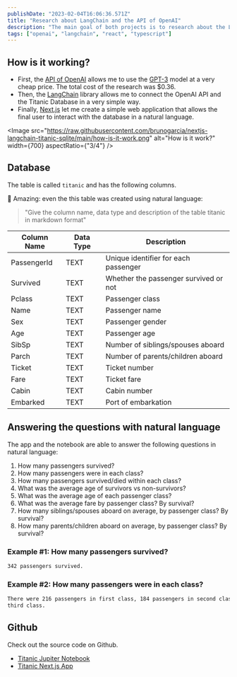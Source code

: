 ```yaml
---
publishDate: "2023-02-04T16:06:36.571Z"
title: "Research about LangChain and the API of OpenAI"
description: "The main goal of both projects is to research about the LangChain library and the API of OpenAI using the Titanic SQLite database."
tags: ["openai", "langchain", "react", "typescript"]
---
```



## How is it working?

- First, the [API of OpenAI](https://openai.com/blog/openai-api) allows me to use the [GPT-3](https://openai.com/blog/gpt-3-apps/) model at a very cheap price.
  The total cost of the research was $0.36.
- Then, the [LangChain](https://python.langchain.com/) library allows me to connect the OpenAI API and the Titanic Database in a very simple way.
- Finally, [Next.js](https://nextjs.org/) let me create a simple web application that allows the final user to interact with the database in a natural language.

<Image
	src="https://raw.githubusercontent.com/brunogarcia/nextjs-langchain-titanic-sqlite/main/how-is-it-work.png"
	alt="How is it work?"
	width={700}
	aspectRatio={"3/4"}
/>

## Database

The table is called `titanic` and has the following columns.

🥳 Amazing: even the this table was created using natural language:

> "Give the column name, data type and description of the table titanic in markdown format"

| Column Name | Data Type | Description                           |
| ----------- | --------- | ------------------------------------- |
| PassengerId | TEXT      | Unique identifier for each passenger  |
| Survived    | TEXT      | Whether the passenger survived or not |
| Pclass      | TEXT      | Passenger class                       |
| Name        | TEXT      | Passenger name                        |
| Sex         | TEXT      | Passenger gender                      |
| Age         | TEXT      | Passenger age                         |
| SibSp       | TEXT      | Number of siblings/spouses aboard     |
| Parch       | TEXT      | Number of parents/children aboard     |
| Ticket      | TEXT      | Ticket number                         |
| Fare        | TEXT      | Ticket fare                           |
| Cabin       | TEXT      | Cabin number                          |
| Embarked    | TEXT      | Port of embarkation                   |

## Answering the questions with natural language

The app and the notebook are able to answer the following questions in natural language:

1. How many passengers survived?
2. How many passengers were in each class?
3. How many passengers survived/died within each class?
4. What was the average age of survivors vs non-survivors?
5. What was the average age of each passenger class?
6. What was the average fare by passenger class? By survival?
7. How many siblings/spouses aboard on average, by passenger class? By survival?
8. How many parents/children aboard on average, by passenger class? By survival?

### Example #1: How many passengers survived?

```html
342 passengers survived.
```

### Example #2: How many passengers were in each class?

```html
There were 216 passengers in first class, 184 passengers in second class, and 491 passengers in
third class.
```

## Github

Check out the source code on Github.

- [Titanic Jupiter Notebook](https://github.com/brunogarcia/langchain-titanic-sqlite)
- [Titanic Next.js App](https://github.com/brunogarcia/nextjs-langchain-titanic-sqlite)
